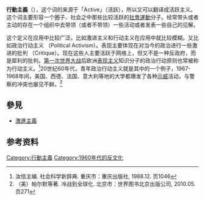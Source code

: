 {{expand|time=2013-08-18T03:17:49+00:00}}
'''行動主義'''（{{lang-en|Activism}}），这个词的来源于「Active」（活跃），所以又可以翻译成活跃主义。这个词主要形容一个圈子、社会之中那些比较活跃的[[社會運動|社會運動]]分子。经常带头或者主动的存在一个组织中去带领（或者不带领）一些活动或者发表一些自己的见解。

这个定义在应用中比较广泛。比如激进主义和行动主义在应用中就比较模糊。又比如政治行动主义 （Political Activism）。表现主要体现在对当今的政治进行一些激进的批判 （Critique）。现在这些人主要活跃于网络上，但又不是一种反政府，而是犀利的批判。[[第一次世界大战|第一次世界大战]]后欧洲[[表现主义|表现主义]]知识分子的政治行动原则也常被称为行动主义。<ref>汝信主编. 社会科学新辞典. 重庆市：重庆出版社, 1988.12. 页1046</ref>20世纪60年代，青年政治行动主义就是其中的一个例子，1967-1968年间，美国、西德、法国、意大利等地的大学都爆发了各种[[示威|示威]]活动，与警察的冲突也屡见不鲜。<ref>（美）帕尔默等著. 冷战到全球化. 北京市：世界图书北京出版公司, 2010.05. 页271</ref>

==參見==
* [[激進主義|激進主義]]

==参考资料==
{{reflist}}
{{媒體操縱}}

[[Category:行動主義|Category:行動主義]]
[[Category:1960年代的反文化|Category:1960年代的反文化]]